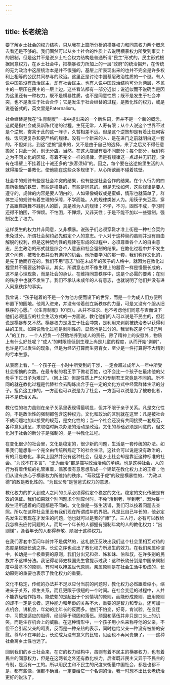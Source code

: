```yaml
---
---
---
```

title: 长老统治
---




要了解乡土社会的权力结构，只从我在上篇所分析的横暴权力和同意权力两个概念去看还是不够的。我们固然可以从乡土社会的性质上去说明横暴权力所受到事实上的限制，但是这并不是说乡土社会权力结构是普通所谓“民主”形式的。民主形式根据同意权力，在乡土社会中，把横暴权力所加上的一层“政府”的统治揭开，在传统的无为政治中这层统治本是并不很强的，基层上所表现出来的也并不完全是许多权利上相等的公民共同参与的政治。这里正是讨论中国基层政治性质的一个谜。有人说中国虽没有政治民主，却有社会民主。也有人说中国政治结构可分为两层，不民主的一层压在民主的一层上边。这些看法都有一部分近似；说近似而不说确当是因为这里还有一种权力，既不是横暴性质，也不是同意性质；既不是发生于社会冲突，也不是发生于社会合作；它是发生于社会继替的过程，是教化性的权力，或是说爸爸式的，英文里是Paternalism。

社会继替是我在“生育制度”一书中提出来的一个新名词，但并不是一个新的概念，这就是指社会成员新陈代谢的过程。生死无常，人寿有限；从个人说这个世界不过是个逆旅，寄寓于此的这一阵子，久暂相差不远。但是这个逆旅却是有着比任何客栈、饭店更复杂和更严格的规律。没有一个新来的人，是在进门之前就明白这一套的。不但如此，到这“逆旅”里来的，又不是由于自己的选择，来了之后又不得任意搬家；只此一家，别无分店。当然，在这大店里有着不同部分；每个部分，我们称之为不同文化的区域，有着不完全一样的规律，但是有规律这一点却并无轩轾。没有在墙壁上不挂着比十诫还多的“旅客须知”的。因之，每个要在这逆旅里生活的人就得接受一番教化，使他能在这些众多规律下，从心所欲而不碰着铁壁。

社会中的规律有些是社会冲突的结果，也有些是社会合作的结果。在个人行为的四周所张起的铁壁，有些是横暴的，有些是同意的。但是无论如何，这些规律是要人遵守的，规律的内容是要人明白的。人如果像蚂蚁或是蜜蜂，情形也就简单了。群体生活的规律有着生理的保障，不学而能。人的规律类皆人为。用筷子夹豆腐，穿了高跟鞋跳舞不践别人的脚，真是难为人的规律；不学，不习，固然不成，学习时还得不怕困，不惮烦。不怕困，不惮烦，又非天性；于是不能不加以一些强制。强制发生了权力。

这样发生的权力并非同意，又非横暴。说孩子们必须穿鞋才准上街是一种社会契约未免过分。所谓社会契约必先假定个人的意志。个人对于这种契约虽则并没有自由解脱的权利，但是这种契约性的规律在形成的过程中，必须尊重各个人的自由意志，民主政治的形式就是综合个人意志和社会强制的结果。在教化过程中并不发生这个问题，被教化者并没有选择的机会。他所要学习的那一套，我们称作文化的，是先于他而存在的。我们不用“意志”加在未成年的孩子的人格中，就因为在教化过程里并不需要这种承认。其实，所谓意志并不像生理上的器官一样是慢慢长成的，这不是心理现象，而是社会的承认。在维持同意秩序中，这是个必需的要素；在别的秩序中也就不发生了。我们不承认未成年的人有意志，也就说明了他们并没有进入同意秩序的事实。

我曾说：“孩子碰着的不是一个为他方便而设下的世界，而是一个为成人们方便所布置下的园地。他闯入进来，并没有带着创立新秩序的力量，可是又没有个服从旧秩序的心愿。”（《生育制度》101页）。从并不征求、也不考虑他们同意与否而设下他们必须适应的社会生活方式的一方面说，教化他们的人可以说是不民主的，但若说是横暴却又不然。横暴权力是发生于社会冲突，是利用来剥削被统治者以获得利益的工具。如果说教化过程是剥削性的，显然也是过分的。我曾称这是个“损己利人”的工作，一个人担负一个胚胎培养到成人的责任，除了精神上的安慰外，物质上有什么好处呢？“成人”的时限降低到生理上尚是儿童的程度，从而开始“剥削”，也许是可以发生的现象，但是为经济打算而生男育女，至少是一件打算得不大精到的亏本生意。

从表面上看，“一个孩子在一小时中所受到的干涉，一定会超过成年人一年中所受社会指摘的次数。在最专制的君王手下做老百姓，也不会比一个孩子在最疼他的父母手下过日子为难过”。（同上注）但是性质上严父和专制君王究竟是不同的。所不同的就在教化过程是代替社会去陶炼出合于在一定的文化方式中经营群体生活的分子。担负这工作的，一方面也可以说是为了社会，一方面可以说是为了被教化者，并不是统治关系。

教化性的权力虽则在亲子关系里表现得最明显，但并不限于亲子关系。凡是文化性的，不是政治性的强制都包含这种权力。文化和政治的区别就在这里：凡是被社会不成问题地加以接受的规范，是文化性的；当一个社会还没有共同接受一套规范，各种意见纷呈，求取临时解决办法的活动是政治。文化的基础必须是同意的，但文化对于社会的新分子是强制的，是一种教化过程。

在变化很少的社会里，文化是稳定的，很少新的问题，生活是一套传统的办法。如果我们能想象一个完全由传统所规定下的社会生活，这社会可以说是没有政治的，有的只是教化。事实上固然并没有这种社会，但是乡土社会却是靠近这种标准的社会。“为政不在多言”、“无为而治”都是描写政治活动的单纯。也是这种社会，人的行为有着传统的礼管束着，儒家很有意思想形成一个建筑在教化权力上的王者；他们从没有热心于横暴权力所维持的秩序。“苛政猛于虎”的政是横暴性的，“为政以德”的政是教化性的。“为民父母”是爸爸式权力的意思。

教化权力的扩大到成人之间的关系必须得假定个稳定的文化。稳定的文化传统是有效的保证。我们如果就个别问题求个别应付时，不免“活到老，学到老”，因为每一段生活所遇着的问题都是不同的。文化像是一张生活谱，我们可以按着问题去查照。所以在这种社会里没有我们现在所谓成年的界限。凡是比自己年长的，他必定先发生过我现在才发生的问题，他也就可以是我的“师”了。三人行，必有可以教给我怎样去应付问题的人。而每一个年长的人都握有强制年幼的人的教化权力：“出则悌”，逢着年长的人都得恭敬、顺服于这种权力。

在我们客套中互问年龄并不是偶然的，这礼貌正反映出我们这个社会里相互对待的态度是根据长幼之序。长幼之序也点出了教化权力所发生的效力。在我们亲属称谓中，长幼是一个极重要的原则，我们分出兄和弟、姊和妹、伯和叔，在许多别的民族并不这样分法。我记得老师史禄国先生曾提示过我：这种长幼分划是中国亲属制度中最基本的原则，有时可以掩盖世代原则。亲属原则是在社会生活中形成的，长幼原则的重要也表示了教化权力的重要。

文化不稳定，传统的办法并不足以应付当前的问题时，教化权力必然跟着缩小，缩进亲子关系，师生关系，而且更限于很短的一个时间。在社会变迁的过程中，人并不能靠经验作指导。能依赖的是超出于个别情境的原则，而能形成原则、应用原则的却不一定是长者。这种能力和年龄的关系不大，重要的是智力和专业，还可加一点机会。讲机会，年幼的比年长的反而多。他们不怕变，好奇，肯试验。在变迁中，习惯是适应的阻碍，经验等于顽固和落伍。顽固和落伍并非只是口头上的讥笑，而是生存机会上的威胁。在这种情形中，一个孩子用小名来称呼他的父亲，不但不会引起父亲的呵责，反而是一种亲热的表示，同时也给父亲一种没有被挤的安慰。尊卑不在年龄上，长幼成为没有意义的比较，见面也不再问贵庚了。——这种社会离乡土性也远了。

回到我们的乡土社会来，在它的权力结构中，虽则有着不民主的横暴权力，也有着民主的同意权力，但是在这两者之外还有教化权力，后者既非民主又异于不民主的专制，是另有一工的。所以用民主和不民主的尺度来衡量中国社会，都是也都不是，都有些像，但都不确当。一定要给它一个名词的话，我一时想不出比长老统治更好的说法了。